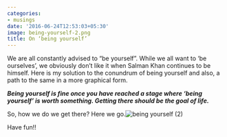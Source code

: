 ```yaml
---
categories:
- musings
date: '2016-06-24T12:53:03+05:30'
image: being-yourself-2.png
title: On ‘being yourself’
---
```


We are all constantly advised to “be yourself”. While we all want to ‘be ourselves’, we obviously don’t like it when Salman Khan continues to be himself. Here is my solution to the conundrum of being yourself and also, a path to the same in a more graphical form.

 ***Being yourself is fine once you have reached a stage where ‘being yourself’ is worth something. Getting there should be the goal of life.***

 So, how we do we get there? Here we go.![being yourself (2)](being-yourself-2.png)

 Have fun!!

<!--
post-534
https://venugvgk.wordpress.com/2016/06/24/on-being-yourself/
-->
